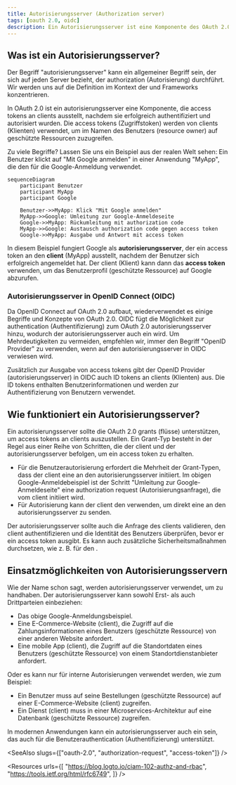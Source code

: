 ```yaml
---
title: Autorisierungsserver (Authorization server)
tags: [oauth 2.0, oidc]
description: Ein Autorisierungsserver ist eine Komponente des OAuth 2.0-Frameworks, die access tokens (Zugriffstoken) an clients (Klienten) nach erfolgreicher authentication (Authentifizierung) und authorization (Autorisierung) ausgibt. Es ist auch der OpenID Provider (OP) in OpenID Connect (OIDC), der ID tokens (ID-Token) an clients (Klienten) ausgibt.
---
```


## Was ist ein Autorisierungsserver?

Der Begriff "autorisierungsserver" kann ein allgemeiner Begriff sein, der sich auf jeden Server bezieht, der authorization (Autorisierung) durchführt. Wir werden uns auf die Definition im Kontext der <Ref slug="oauth-2.0" /> und <Ref slug="openid-connect" /> Frameworks konzentrieren.

In OAuth 2.0 ist ein autorisierungsserver eine Komponente, die <Ref slug="access-token">access tokens</Ref> an <Ref slug="client">clients</Ref> ausstellt, nachdem sie erfolgreich authentifiziert und autorisiert wurden. Die access tokens (Zugriffstoken) werden von clients (Klienten) verwendet, um im Namen des Benutzers (resource owner) auf geschützte Ressourcen zuzugreifen.

Zu viele Begriffe? Lassen Sie uns ein Beispiel aus der realen Welt sehen: Ein Benutzer klickt auf "Mit Google anmelden" in einer Anwendung "MyApp", die den <Ref slug="authorization-code-flow" /> für die Google-Anmeldung verwendet.

```mermaid
sequenceDiagram
    participant Benutzer
    participant MyApp
    participant Google

    Benutzer->>MyApp: Klick "Mit Google anmelden"
    MyApp->>Google: Umleitung zur Google-Anmeldeseite
    Google->>MyApp: Rückumleitung mit authorization code
    MyApp->>Google: Austausch authorization code gegen access token
    Google->>MyApp: Ausgabe und Antwort mit access token
```

In diesem Beispiel fungiert Google als **autorisierungsserver**, der ein access token an den **client** (MyApp) ausstellt, nachdem der Benutzer sich erfolgreich angemeldet hat. Der client (Klient) kann dann das **access token** verwenden, um das Benutzerprofil (geschützte Ressource) auf Google abzurufen.

### Autorisierungsserver in OpenID Connect (OIDC)

Da OpenID Connect auf OAuth 2.0 aufbaut, wiederverwendet es einige Begriffe und Konzepte von OAuth 2.0. OIDC fügt die Möglichkeit zur authentication (Authentifizierung) zum OAuth 2.0 autorisierungsserver hinzu, wodurch der autorisierungsserver auch ein <Ref slug="openid-connect" headingId="openid-provider-op" /> wird. Um Mehrdeutigkeiten zu vermeiden, empfehlen wir, immer den Begriff "OpenID Provider" zu verwenden, wenn auf den autorisierungsserver in OIDC verwiesen wird.

Zusätzlich zur Ausgabe von access tokens gibt der OpenID Provider (autorisierungsserver) in OIDC auch <Ref slug="id-token">ID tokens</Ref> an clients (Klienten) aus. Die ID tokens enthalten Benutzerinformationen und werden zur Authentifizierung von Benutzern verwendet.

## Wie funktioniert ein Autorisierungsserver?

Ein autorisierungsserver sollte die <Ref slug="oauth-2.0-grant">OAuth 2.0 grants (flüsse)</Ref> unterstützen, um access tokens an clients auszustellen. Ein Grant-Typ besteht in der Regel aus einer Reihe von Schritten, die der client und der autorisierungsserver befolgen, um ein access token zu erhalten.

- Für die Benutzerautorisierung erfordert die Mehrheit der Grant-Typen, dass der client eine <Ref slug="authorization-request" /> an den autorisierungsserver initiiert. Im obigen Google-Anmeldebeispiel ist der Schritt "Umleitung zur Google-Anmeldeseite" eine authorization request (Autorisierungsanfrage), die vom client initiiert wird.
- Für <Ref slug="machine-to-machine" /> Autorisierung kann der client den <Ref slug="client-credentials-flow" /> verwenden, um direkt eine <Ref slug="token-request" /> an den autorisierungsserver zu senden.

Der autorisierungsserver sollte auch die Anfrage des clients validieren, den client authentifizieren und die Identität des Benutzers überprüfen, bevor er ein access token ausgibt. Es kann auch zusätzliche Sicherheitsmaßnahmen durchsetzen, wie z. B. <Ref slug="pkce" /> für den <Ref slug="authorization-code-flow" />.

## Einsatzmöglichkeiten von Autorisierungsservern

Wie der Name schon sagt, werden autorisierungsserver verwendet, um <Ref slug="authorization" /> zu handhaben. Der autorisierungsserver kann sowohl Erst- als auch Drittparteien einbeziehen:

- Das obige Google-Anmeldungsbeispiel.
- Eine E-Commerce-Website (client), die Zugriff auf die Zahlungsinformationen eines Benutzers (geschützte Ressource) von einer anderen Website anfordert.
- Eine mobile App (client), die Zugriff auf die Standortdaten eines Benutzers (geschützte Ressource) von einem Standortdienstanbieter anfordert.

Oder es kann nur für interne Autorisierungen verwendet werden, wie zum Beispiel:

- Ein Benutzer muss auf seine Bestellungen (geschützte Ressource) auf einer E-Commerce-Website (client) zugreifen.
- Ein Dienst (client) muss in einer Microservices-Architektur auf eine Datenbank (geschützte Ressource) zugreifen.

In modernen Anwendungen kann ein autorisierungsserver auch ein <Ref slug="identity-provider" /> sein, das auch <Ref slug="openid-connect" /> für die Benutzerauthentication (Authentifizierung) unterstützt.

<SeeAlso slugs={["oauth-2.0", "authorization-request", "access-token"]} />

<Resources
  urls={[
    "https://blog.logto.io/ciam-102-authz-and-rbac",
    "https://tools.ietf.org/html/rfc6749",
  ]}
/>
